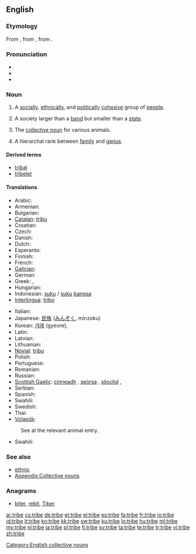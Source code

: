 ==English==
{{wikipedia}}

===Etymology===
From {{etyl|enm}}, from {{etyl|fro}} {{term|tribu|lang=fro}}, from {{etyl|la}} {{term|tribus|lang=la}}.

===Pronunciation===
* {{IPA|/ˈtɹaɪb/}}
* {{audio|en-us-tribe.ogg|Audio (US)}}
* {{rhymes|aɪb}}

===Noun===
{{en-noun}}

# A [[social]]ly, [[ethnical]]ly, and [[political]]ly [[cohesive]] group of [[people]].
# {{anthropology}} A society larger than a [[band]] but smaller than a [[state]].
# The [[collective noun]] for various animals.
# {{taxonomy}} A hierarchal rank between [[family]] and [[genus]].

[[Category:English collective nouns]]
====Derived terms====
* [[tribal]]
* [[tribelet]]

====Translations====
{{trans-top|group of people}}
* Arabic: {{t+|ar|قبيلة|f}}
* Armenian: {{t-|hy|ցեղ|tr=c'eġ}}
* Bulgarian: {{t+|bg|племе|tr=pleme}}
* [[Catalan]]: [[tribu]] {{f}}
* Croatian: {{t-|hr|pleme|n|alt=plȅme}}
* Czech: {{t+|cs|kmen|m}}
* Danish: {{t-|da|stamme}}
* Dutch: {{t+|nl|stam|m}}
* Esperanto: {{t-|eo|tribo|xs=Esperanto}}
* Finnish: {{t-|fi|heimo}}
* French: {{t+|fr|tribu|f}}
* [[Galician]]: {{t-|gl|tribo|m|xs=Galician}}
* German: {{t+|de|Stamm|m}}
* Greek: {{t+|el|φύλο|n|tr=fýlo}}, {{t+|el|φυλή|f|tr=fylí}}
* Hungarian: {{t+|hu|törzs}}
* Indonesian: [[suku]] / [[suku]] [[bangsa]]
* [[Interlingua]]: [[tribo]]
{{trans-mid}}
* Italian: {{t+|it|tribù|f}}
* Japanese: [[民族]] ([[みんぞく]], minzoku)
* Korean: [[겨레]] (gyeore), {{t+|ko|부족|tr=bujok|sc=Hang}}
* Latin: {{t-|la|tribus|f}}
* Latvian: {{t|lv|cilts|xs=Latvian}}
* Lithuanian: {{t-|lt|gentis|m|xs=Lithuanian}}
* [[Novial]]: [[tribu]]
* Polish: {{t+|pl|plemię|n}}
* Portuguese: {{t+|pt|tribo|f}}
* Romanian: {{t|ro|trib|n}}
* Russian: {{t+|ru|племя|n|tr=plémja}}
* [[Scottish Gaelic]]: [[cinneadh]] {{m}}, [[seòrsa]] {{m}}, [[sliochd]] {{m}}, {{t-|gd|treubh|f|xs=Scottish Gaelic}}
* Serbian: {{t-|sr|pleme|n}}
* Spanish: {{t+|es|tribu|f}}
* Swahili: {{t+|sw|kabila|xs=Swahili}}
* Swedish: {{t+|sv|stam}}
* Thai: {{t|th|เผ่า|n|tr=phao}}
* [[Volapük]]: {{t|vo|tribüt}}
{{trans-bottom}}

{{trans-top|collective noun}}
: See at the relevant animal entry.
{{trans-mid}}
* Swahili: {{t+|sw|kabila|xs=Swahili}}
{{trans-bottom}}

===See also===
* [[ethnic]]
* [[Appendix:Collective nouns nouns-T|Appendix:Collective nouns]]

===Anagrams===
* [[biter#English|biter]], [[rebit#English|rebit]], [[Tiber#English|Tiber]]

[[ar:tribe]]
[[cs:tribe]]
[[de:tribe]]
[[et:tribe]]
[[el:tribe]]
[[es:tribe]]
[[fa:tribe]]
[[fr:tribe]]
[[io:tribe]]
[[id:tribe]]
[[it:tribe]]
[[kn:tribe]]
[[kk:tribe]]
[[sw:tribe]]
[[ku:tribe]]
[[lo:tribe]]
[[hu:tribe]]
[[ml:tribe]]
[[my:tribe]]
[[nl:tribe]]
[[ja:tribe]]
[[pl:tribe]]
[[fi:tribe]]
[[sv:tribe]]
[[ta:tribe]]
[[te:tribe]]
[[tr:tribe]]
[[vi:tribe]]
[[zh:tribe]]